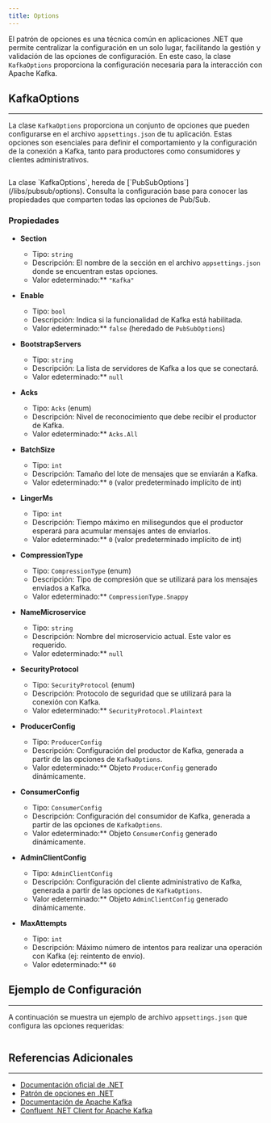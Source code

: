 ```yaml
---
title: Options
---
```



El patrón de opciones es una técnica común en aplicaciones .NET que permite centralizar la configuración en un solo lugar, facilitando la gestión y validación de las opciones de configuración. En este caso, la clase `KafkaOptions` proporciona la configuración necesaria para la interacción con Apache Kafka.

## KafkaOptions
---

La clase `KafkaOptions` proporciona un conjunto de opciones que pueden configurarse en el archivo `appsettings.json` de tu aplicación. Estas opciones son esenciales para definir el comportamiento y la configuración de la conexión a Kafka, tanto para productores como consumidores y clientes administrativos.

```csharp url="packages/CodeDesignPlus.Net.Kafka/src/CodeDesignPlus.Net.Kafka/Options/KafkaOptions.cs"
```

<Aside>
La clase `KafkaOptions`, hereda de [`PubSubOptions`](/libs/pubsub/options). Consulta la configuración base para conocer las propiedades que comparten todas las opciones de Pub/Sub.
</Aside>


### Propiedades

- **Section**
    - Tipo: `string`
    - Descripción: El nombre de la sección en el archivo `appsettings.json` donde se encuentran estas opciones.
    - Valor edeterminado:** `"Kafka"`

- **Enable**
    - Tipo: `bool`
    - Descripción:  Indica si la funcionalidad de Kafka está habilitada.
    - Valor edeterminado:** `false` (heredado de `PubSubOptions`)

- **BootstrapServers**
    - Tipo: `string`
    - Descripción:  La lista de servidores de Kafka a los que se conectará.
    - Valor edeterminado:** `null`

- **Acks**
    - Tipo: `Acks` (enum)
    - Descripción: Nivel de reconocimiento que debe recibir el productor de Kafka.
    - Valor edeterminado:** `Acks.All`

- **BatchSize**
    - Tipo: `int`
    - Descripción: Tamaño del lote de mensajes que se enviarán a Kafka.
    - Valor edeterminado:** `0` (valor predeterminado implícito de int)

- **LingerMs**
    - Tipo: `int`
    - Descripción: Tiempo máximo en milisegundos que el productor esperará para acumular mensajes antes de enviarlos.
    - Valor edeterminado:** `0` (valor predeterminado implícito de int)

- **CompressionType**
    - Tipo: `CompressionType` (enum)
    - Descripción: Tipo de compresión que se utilizará para los mensajes enviados a Kafka.
    - Valor edeterminado:** `CompressionType.Snappy`

- **NameMicroservice**
    - Tipo: `string`
    - Descripción: Nombre del microservicio actual. Este valor es requerido.
    - Valor edeterminado:** `null`

- **SecurityProtocol**
    - Tipo: `SecurityProtocol` (enum)
    - Descripción: Protocolo de seguridad que se utilizará para la conexión con Kafka.
    - Valor edeterminado:** `SecurityProtocol.Plaintext`

- **ProducerConfig**
    - Tipo: `ProducerConfig`
    - Descripción: Configuración del productor de Kafka, generada a partir de las opciones de `KafkaOptions`.
    - Valor edeterminado:**  Objeto `ProducerConfig` generado dinámicamente.

- **ConsumerConfig**
    - Tipo: `ConsumerConfig`
    - Descripción:  Configuración del consumidor de Kafka, generada a partir de las opciones de `KafkaOptions`.
    - Valor edeterminado:** Objeto `ConsumerConfig` generado dinámicamente.

- **AdminClientConfig**
    - Tipo: `AdminClientConfig`
    - Descripción:  Configuración del cliente administrativo de Kafka, generada a partir de las opciones de `KafkaOptions`.
    - Valor edeterminado:** Objeto `AdminClientConfig` generado dinámicamente.

- **MaxAttempts**
    - Tipo: `int`
    - Descripción:  Máximo número de intentos para realizar una operación con Kafka (ej: reintento de envio).
    - Valor edeterminado:** `60`

## Ejemplo de Configuración
---

A continuación se muestra un ejemplo de archivo `appsettings.json` que configura las opciones requeridas:

```json url="examples/CodeDesignPlus.Net.Kafka.Sample/src/CodeDesignPlus.Net.Kafka.Consumer.Sample/appsettings.json"
```

## Referencias Adicionales
---

- [Documentación oficial de .NET](https://docs.microsoft.com/en-us/dotnet/)
- [Patrón de opciones en .NET](https://docs.microsoft.com/en-us/dotnet/core/extensions/options)
- [Documentación de Apache Kafka](https://kafka.apache.org/documentation/)
- [Confluent .NET Client for Apache Kafka](https://github.com/confluentinc/confluent-kafka-dotnet)
